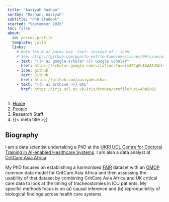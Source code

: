 ```yaml
---
 title: "Aasiyah Rashan"
 sortby: "Rashan, Aasiyah"
 subtitle: "PhD Student"
 started: "September 2020"
 toc: false
 about:
   id: person-profile
   template: jolla
   links:
     # Note fas & ai packs use -text: instead of - icon:
     # See: https://github.com/quarto-ext/fontawesome/issues/6#issuecomment-1188620081
     - text: "{{< ai google-scholar >}} Google Scholar"
       href: https://scholar.google.com/citations?user=3PCgFqIAAAAJ&hl=en
     - icon: github
       text: GitHub
       href: https://github.com/aasiyahrashan
     - text: "{{< ai archive >}} UCL"
       href: https://iris.ucl.ac.uk/iris/browse/profile?upi=ARASH82
---
```



 ```{=html}
 <nav aria-label="breadcrumb">
   <ol class="breadcrumb">
     <li class="breadcrumb-item"><a href="../../index.html">Home</a></li>
     <li class="breadcrumb-item"><a href="../../people.html">People</a></li>
     <li class="breadcrumb-item active">Research Staff</li>
     <li class="breadcrumb-item active" aria-current="page">{{< meta title >}}</li>
   </ol>
 </nav>
 ```

:::{#person-profile}
:::

## Biography

I am a data scientist undertaking a PhD at the [UKRI UCL Centre for Doctoral Training in AI-enabled Healthcare Systems](https://www.ucl.ac.uk/aihealth-cdt/). I am also a data analyst at [CritCare Asia Africa](https://ccforum.biomedcentral.com/articles/10.1186/s13054-020-03321-7)

My PhD focuses on establishing a harmonised [FAIR](https://www.go-fair.org/fair-principles/) dataset with an [OMOP](https://www.ohdsi.org/data-standardization/) common data model for CritCare Asia Africa and then assessing the usability of that dataset by combining CritCare Asia Africa and UK critical care data to look at the timing of tracheostomies in ICU patients. My specific methods focus is on (a) causal inference and (b) reproducibility of biological findings across health care systems.